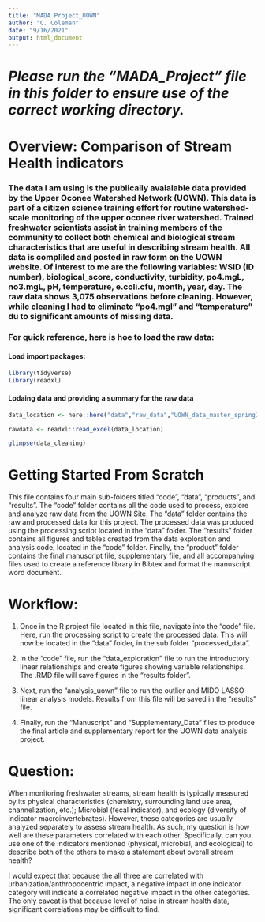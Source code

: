 ```yaml
---
title: "MADA Project_UOWN"
author: "C. Coleman"
date: "9/16/2021"
output: html_document
---
```


# *Please run the "MADA_Project" file in this folder to ensure use of the correct working directory.*

# Overview: Comparison of Stream Health indicators

### The data I am using is the publically avaialable data provided by the Upper Oconee Watershed Network (UOWN). This data is part of a citizen science training effort for routine watershed-scale monitoring of the upper oconee river watershed. Trained freshwater scientists assist in training members of the community to collect both chemical and biological stream characteristics that are useful in describing stream health. All data is compliled and posted in raw form on the UOWN website. Of interest to me are the following variables: WSID (ID number),	biological_score,	conductivity, turbidity,	po4.mgL,	no3.mgL,	pH,	temperature,	e.coli.cfu,	month,	year,	day. The raw data shows 3,075 observations before cleaning. However, while cleaning I had to eliminate "po4.mgl" and "temperature" du to significant amounts of missing data.

### For quick reference, here is hoe to load the raw data:

#### Load import packages:
```r
library(tidyverse)
library(readxl)
```

#### Lodaing data and providing a summary for the raw data
```r
data_location <- here::here("data","raw_data","UOWN_data_master_spring2021 (2).xlsx")

rawdata <- readxl::read_excel(data_location)

glimpse(data_cleaning)
```

# Getting Started From Scratch

This file contains four main sub-folders titled "code", "data", "products", and "results". The "code" folder contains all the code used to process, explore and analyze raw data from the UOWN Site. The "data" folder contains the raw and processed data for this project. The processed data was produced using the processing script located in the "data" folder. The "results" folder contains all figures and tables created from the data exploration and analysis code, located in the "code" folder. Finally, the "product" folder contains the final manuscript file, supplementary file, and all accompanying files used to create a reference library in Bibtex and format the manuscript word document.

# Workflow:

1. Once in the R project file located in this file, navigate into the "code" file. Here, run the processing script to create the processed data. This will now be located in the "data" folder, in the sub folder "processed_data".

2. In the "code" file, run the "data_exploration" file to run the introductory linear relationships and create figures showing variable relationships. The .RMD file will save figures in the "results folder".

3. Next, run the "analysis_uown" file to run the outlier and MIDO LASSO linear analysis models. Results from this file will be saved in the "results" file.

4. Finally, run the "Manuscript" and "Supplementary_Data" files to produce the final article and supplementary report for the UOWN data analysis project.

# Question:

When monitoring freshwater streams, stream health is typically measured by its physical characteristics (chemistry, surrounding land use area, channelization, etc.); Microbial (fecal indicator), and ecology (diversity of indicator macroinvertebrates). However, these categories are usually analyzed separately to assess stream health. As such, my question is how well are these parameters correlated with each other. Specifically, can you use one of the indicators mentioned (physical, microbial, and ecological) to describe both of the others to make a statement about overall stream health?

I would expect that because the all three are correlated with urbanization/anthropocentric impact, a negative impact in one indicator category will indicate a correlated negative impact in the other categories. The only caveat is that because level of noise in stream health data, significant correlations may be difficult to find.



